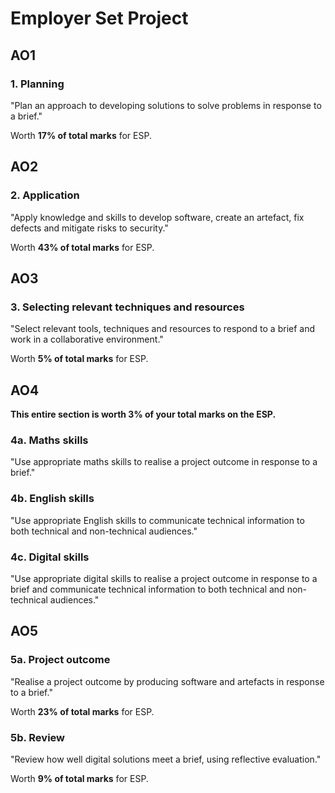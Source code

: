 # Employer Set Project

## AO1
### 1. Planning
"Plan an approach to developing solutions to solve problems in response to a brief."

Worth **17% of total marks** for ESP.

## AO2
### 2. Application
"Apply knowledge and skills to develop software, create an artefact, fix defects and mitigate risks to security."

Worth **43% of total marks** for ESP.

## AO3
### 3. Selecting relevant techniques and resources
"Select relevant tools, techniques and resources to respond to a brief and work in a collaborative environment."

Worth **5% of total marks** for ESP.

## AO4
**This entire section is worth 3% of your total marks on the ESP.**
### 4a. Maths skills
"Use appropriate maths skills to realise a project outcome in response to a brief."

### 4b. English skills
"Use appropriate English skills to communicate technical information to both technical and non-technical audiences."

### 4c. Digital skills
"Use appropriate digital skills to realise a project outcome in response to a brief and communicate technical information to both technical and non-technical audiences."

## AO5
### 5a. Project outcome
"Realise a project outcome by producing software and artefacts in response to a brief."

Worth **23% of total marks** for ESP.

### 5b. Review
"Review how well digital solutions meet a brief, using reflective evaluation."

Worth **9% of total marks** for ESP.
